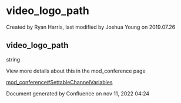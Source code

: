 
# video_logo_path 

 Created by  Ryan Harris, last modified by  Joshua Young on 2019.07.26

## video_logo_path

string

  
View more details about this in the mod\_conference page 

[mod\_conference#SettableChannelVariables](../FreeSWITCH-Explained/Modules/mod_conference_3965534.mdx#settable-channel-variables)

Document generated by Confluence on nov 11, 2022 04:24

